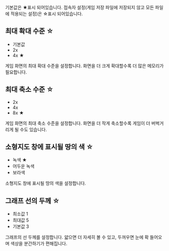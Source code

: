 {{ko/Archive/Manual/Settings/설정}}
기본값은 ★표시 되어있습니다.
접속자 설정(게임 저장 파일에 저장되지 않고 모든 파일에 적용되는 설정)은 ☆표시 되어있습니다.
== 최대 확대 수준 ☆ ==
* 기본값
* 2x
* 4x ★
게임 화면의 최대 확대 수준을 설정합니다. 화면을 더 크게 확대할수록 더 많은 메모리가 필요합니다.
== 최대 축소 수준 ☆ ==
* 2x
* 4x
* 8x ★
게임 화면의 최대 축소 수준을 설정합니다. 화면을 더 작게 축소할수록 게임이 더 버벅거리게 될 수도 있습니다.
== 소형지도 창에 표시될 땅의 색 ☆ ==
* 녹색 ★
* 어두운 녹색
* 보라색
소형지도 창에 표시될 땅의 색을 설정합니다.
== 그래프 선의 두께 ☆ ==
* 최소값 1
* 최대값 5
* 기본값 3
그래프의 선 두께를 설정합니다. 얇으면 더 자세히 볼 수 있고, 두꺼우면 눈에 확 들어오며 색상을 분간하기가 편해집니다.